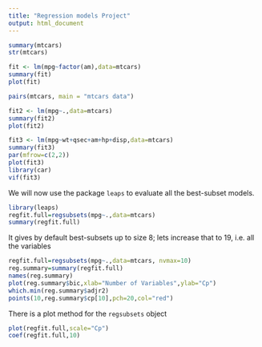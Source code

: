 ```yaml
---
title: "Regression models Project"
output: html_document
---
```

```r
summary(mtcars)
str(mtcars)

fit <- lm(mpg~factor(am),data=mtcars)
summary(fit)
plot(fit)

pairs(mtcars, main = "mtcars data")

fit2 <- lm(mpg~.,data=mtcars)
summary(fit2)
plot(fit2)

fit3 <- lm(mpg~wt+qsec+am+hp+disp,data=mtcars)
summary(fit3)
par(mfrow=c(2,2))
plot(fit3)
library(car)
vif(fit3)
```

We will now use the package `leaps` to evaluate all the best-subset models.
```r
library(leaps)
regfit.full=regsubsets(mpg~.,data=mtcars)
summary(regfit.full)
```
It gives by default best-subsets up to size 8; lets increase that to 19, i.e. all the variables
```r
regfit.full=regsubsets(mpg~.,data=mtcars, nvmax=10)
reg.summary=summary(regfit.full)
names(reg.summary)
plot(reg.summary$bic,xlab="Number of Variables",ylab="Cp")
which.min(reg.summary$adjr2)
points(10,reg.summary$cp[10],pch=20,col="red")
```
There is a plot method for the `regsubsets`  object
```r
plot(regfit.full,scale="Cp")
coef(regfit.full,10)
```


